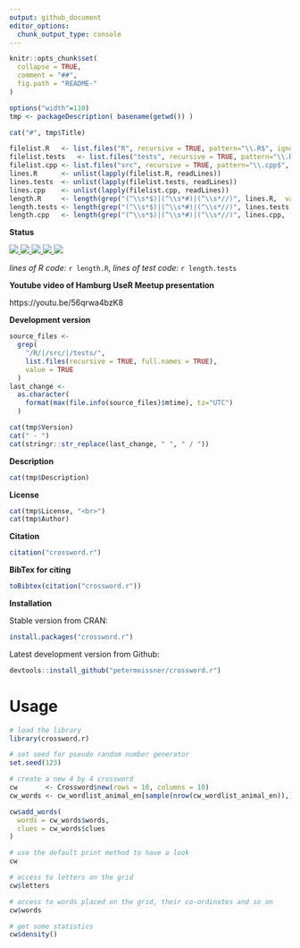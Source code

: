 ```yaml
---
output: github_document
editor_options: 
  chunk_output_type: console
---
```



```r
knitr::opts_chunk$set(
  collapse = TRUE,
  comment = "##",
  fig.path = "README-"
)
```


```r
options("width"=110)
tmp <- packageDescription( basename(getwd()) )
```

```r
cat("#", tmp$Title)
```



```r
filelist.R   <- list.files("R", recursive = TRUE, pattern="\\.R$", ignore.case = TRUE, full.names = TRUE)
filelist.tests   <- list.files("tests", recursive = TRUE, pattern="\\.R$", ignore.case = TRUE, full.names = TRUE)
filelist.cpp <- list.files("src", recursive = TRUE, pattern="\\.cpp$", ignore.case = TRUE, full.names = TRUE)
lines.R      <- unlist(lapply(filelist.R, readLines))
lines.tests  <- unlist(lapply(filelist.tests, readLines))
lines.cpp    <- unlist(lapply(filelist.cpp, readLines))
length.R     <- length(grep("(^\\s*$)|(^\\s*#)|(^\\s*//)", lines.R,  value = TRUE, invert = TRUE))
length.tests <- length(grep("(^\\s*$)|(^\\s*#)|(^\\s*//)", lines.tests,  value = TRUE, invert = TRUE))
length.cpp   <- length(grep("(^\\s*$)|(^\\s*#)|(^\\s*//)", lines.cpp,  value = TRUE, invert = TRUE))
```




**Status**

<a href="https://travis-ci.org/petermeissner/crossword.r">
<img src="https://api.travis-ci.org/petermeissner/crossword.r.svg?branch=master">
<a/>
<a href="https://cran.r-project.org/package=crossword.r">
<img src="http://www.r-pkg.org/badges/version/crossword.r">
</a>
<a href="https://codecov.io/gh/petermeissner/crossword.r/branch/master">
<img src="https://codecov.io/gh/petermeissner/crossword.r/branch/master/graph/badge.svg">
</a>
<a href="https://r-pkg.org/maint/retep.meissner@gmail.com">
<img src="http://cranlogs.r-pkg.org/badges/grand-total/crossword.r">
</a>
<a href="https://r-pkg.org/maint/retep.meissner@gmail.com">
<img src="http://cranlogs.r-pkg.org/badges/crossword.r">
</a>


*lines of R code:* `r length.R`, *lines of test code:* `r length.tests`


**Youtube video of Hamburg UseR Meetup presentation** 

https://youtu.be/56qrwa4bzK8



**Development version**

```r
source_files <- 
  grep(
    "/R/|/src/|/tests/",
    list.files(recursive = TRUE, full.names = TRUE), 
    value = TRUE
  )
last_change <- 
  as.character(
    format(max(file.info(source_files)$mtime), tz="UTC")
  )
```


```r
cat(tmp$Version)
cat(" - ")
cat(stringr::str_replace(last_change, " ", " / "))
```

**Description**

```r
cat(tmp$Description)
```


**License**

```r
cat(tmp$License, "<br>")
cat(tmp$Author)
```




**Citation**


```r
citation("crossword.r")
```

**BibTex for citing**

```r
toBibtex(citation("crossword.r"))
```



**Installation**

Stable version from CRAN:

```r
install.packages("crossword.r")
```


Latest development version from Github:

```r
devtools::install_github("petermeissner/crossword.r")
```






# Usage

```r
# load the library
library(crossword.r)

# set seed for pseudo random number generator
set.seed(123)

# create a new 4 by 4 crossword
cw       <- Crossword$new(rows = 10, columns = 10)
cw_words <- cw_wordlist_animal_en[sample(nrow(cw_wordlist_animal_en)),]

cw$add_words(
  words = cw_words$words,
  clues = cw_words$clues
)
```


```r
# use the default print method to have a look
cw
```


```r
# access to letters on the grid
cw$letters

# access to words placed on the grid, their co-ordinates and so on
cw$words
```

```r
# get some statistics
cw$density()
```






